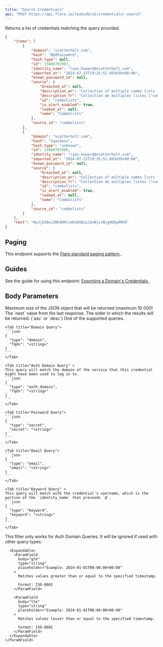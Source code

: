 ```yaml
---
title: "Search Credentials"
api: "POST https://api.flare.io/leaksdb/v2/credentials/_search"
---
```



<GatedAccessFeatureAstp />

Returns a list of credentials matching the query provided.

<ResponseExample>

```json Response Example
{
    "items": [
        {
            "domain": "scatterholt.com",
            "hash": "B@dPassw0rd",
            "hash_type": null,
            "id": 33880703907,
            "identity_name": "ryan.howard@scatterholt.com",
            "imported_at": "2024-07-22T19:25:52.893439+00:00",
            "known_password_id": null,
            "source": {
                "breached_at": null,
                "description_en": "Collection of multiple combo lists (emails and passwords) exchanged on illicit networks.",
                "description_fr": "Collection de multiples listes \"combos\" (adresses courriel et mots de passe) \u00e9chang\u00e9es sur des r\u00e9seaux illicites.",
                "id": "combolists",
                "is_alert_enabled": true,
                "leaked_at": null,
                "name": "Combolists"
            },
            "source_id": "combolists"
        },
        {
            "domain": "scatterholt.com",
            "hash": "1qaz2wsx",
            "hash_type": "unknown",
            "id": 33880703906,
            "identity_name": "ryan.howard@scatterholt.com",
            "imported_at": "2024-07-22T19:25:52.893439+00:00",
            "known_password_id": null,
            "source": {
                "breached_at": null,
                "description_en": "Collection of multiple combo lists (emails and passwords) exchanged on illicit networks.",
                "description_fr": "Collection de multiples listes \"combos\" (adresses courriel et mots de passe) \u00e9chang\u00e9es sur des r\u00e9seaux illicites.",
                "id": "combolists",
                "is_alert_enabled": true,
                "leaked_at": null,
                "name": "Combolists"
            },
            "source_id": "combolists"
        }
    ],
    "next": "WyJjb20uc2NhdHRlcmhvbHQiLCAxNjczNjg4ODg4NV0"
}
```

</ResponseExample>

## Paging

This endpoint supports the 
[Flare standard paging pattern <Icon icon="book" size={16} />](/concepts/paging).

## Guides

See the guide for using this endpoint:
[Exporting a Domain's Credentials <Icon icon="book" size={16} />](/guides/credentials-export-domain).

## Body Parameters

<ParamField body="size" type="number">
  Maximum size of the JSON object that will be returned (maximum 10 000) 
</ParamField>

<ParamField body="from" type="string">
  The `next` value from the last response.
</ParamField>

<ParamField body="order" type="string" default="desc">
  The order in which the results will be returned. (`asc` or `desc`)
</ParamField>

<ParamField body="query" type="object">
  One of the supported queries.
  <Tabs>

    <Tab title="Domain Query">
    ```json
    {
      "type": "domain",
      "fqdn": "<string>"
    }
    ```
    </Tab>

    <Tab title="Auth Domain Query" >
    This query will match the domain of the service that this credential might have been used to log in to.
    ```json
    {
      "type": "auth_domain",
      "fqdn": "<string>"
    }
    ```
    </Tab>

    <Tab title="Password Query">
    ```json
    {
      "type": "secret",
      "secret": "<string>"
    }
    ```
    </Tab>

    <Tab title="Email Query">
    ```json
    {
      "type": "email",
      "email": "<string>"
    }
    ```
    </Tab>

    <Tab title="Keyword Query" >
    This query will match with the credential's username, which is the portion of the `identity_name` that preceeds `@`.
    ```json
    {
      "type": "keyword",
      "keyword": "<string>"
    }
    ```
    </Tab>

  </Tabs>
</ParamField>

<ParamField body="filters" type="object">
  <Expandable defaultOpen>
    <ParamField body="imported_at" type="object">
      <Note>
        This filter only works for Auth Domain Queries. It will be ignored if used with other query types.
      </Note>

      <Expandable>
        <ParamField
          body="gte"
          type="string"
          placeholder="Example: 2024-01-01T00:00:00+00:00"
        >
          Matches values greater than or equal to the specified timestamp.

          Format: ISO-8601
        </ParamField>

        <ParamField
          body="lte"
          type="string"
          placeholder="Example: 2024-01-01T00:00:00+00:00"
        >
          Matches values lesser than or equal to the specified timestamp.

          Format: ISO-8601
        </ParamField>
      </Expandable>
    </ParamField>
  </Expandable>
</ParamField>

